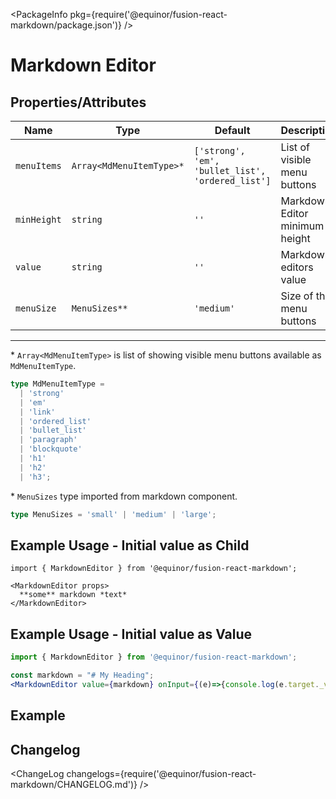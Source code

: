 
<Meta title="Input/Markdown/Editor" component={MarkdownEditor} />

<PackageInfo pkg={require('@equinor/fusion-react-markdown/package.json')} />

# Markdown Editor

## Properties/Attributes
| Name | Type | Default | Description
| ---- | ---- | ------- | -----------
| `menuItems` | `Array<MdMenuItemType>*` | `['strong', 'em', 'bullet_list', 'ordered_list']` | List of visible menu buttons
| `minHeight` | `string` | `''` | Markdown Editor minimum height
| `value` | `string` | `''` | Markdown editors value
| `menuSize` | `MenuSizes**` | `'medium'` | Size of the menu buttons

---

\*  `Array<MdMenuItemType>` is list of showing visible menu buttons available as `MdMenuItemType`.
```ts
type MdMenuItemType =
  | 'strong'
  | 'em'
  | 'link'
  | 'ordered_list'
  | 'bullet_list'
  | 'paragraph'
  | 'blockquote'
  | 'h1'
  | 'h2'
  | 'h3';
```

\*  `MenuSizes` type imported from markdown component.
```ts
type MenuSizes = 'small' | 'medium' | 'large';
```

## Example Usage - Initial value as Child

```tsx
import { MarkdownEditor } from '@equinor/fusion-react-markdown';

<MarkdownEditor props>
  **some** markdown *text*
</MarkdownEditor>
```

## Example Usage - Initial value as Value
```jsx 
import { MarkdownEditor } from '@equinor/fusion-react-markdown';

const markdown = "# My Heading";
<MarkdownEditor value={markdown} onInput={(e)=>{console.log(e.target._value)}} />
```

## Example

<StoryExample storyId="examples-markdown-editor--component" showSource />

## Changelog

<ChangeLog changelogs={require('@equinor/fusion-react-markdown/CHANGELOG.md')} />